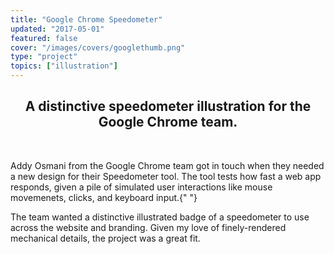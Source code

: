 ```yaml
---
title: "Google Chrome Speedometer"
updated: "2017-05-01"
featured: false
cover: "/images/covers/googlethumb.png"
type: "project"
topics: ["illustration"]
---
```


<FullWidthImage src="https://res.cloudinary.com/dg3gyk0gu/image/upload/c_scale,w_1800/v1589143454/maggieappleton.com/google-speedometer/Banner.png" />

<Center>

## A distinctive speedometer illustration for the Google Chrome team.

<br />

<BasicImage
    width="80px"
    src="https://res.cloudinary.com/dg3gyk0gu/image/upload/c_scale,w_80/v1589143431/maggieappleton.com/google-speedometer/8PkUL_g8f1DeQAAAAASUVORK5CYII.png"
/>

</Center>

<TwoColumn>

<p>
    Addy Osmani from the Google Chrome team got in touch when they needed a new
    design for their Speedometer tool. The tool tests how fast a web app
    responds, given a pile of simulated user interactions like mouse movemenets,
    clicks, and keyboard input.{" "}
</p>

<p>
    The team wanted a distinctive illustrated badge of a speedometer to use
    across the website and branding. Given my love of finely-rendered mechanical
    details, the project was a great fit.
</p>

</TwoColumn>

<br />
<br />

<FullWidthBackground bgcolour="linear-gradient(#1F4463, #0C2641)">

<div style={{ display: 'grid', gridColumnTemplate: '1fr'}}>

<BasicImage src="https://res.cloudinary.com/dg3gyk0gu/image/upload/c_scale,w_500/v1589143455/maggieappleton.com/google-speedometer/Final-Dark-Export.png" />

<BasicImage src="https://res.cloudinary.com/dg3gyk0gu/image/upload/c_scale,w_550/v1589143453/maggieappleton.com/google-speedometer/Alt1_Isolated.png" />

<BasicImage src="https://res.cloudinary.com/dg3gyk0gu/image/upload/c_scale,w_550/v1589143456/maggieappleton.com/google-speedometer/Alt2_Isolated.png" />

</div>

</FullWidthBackground>
